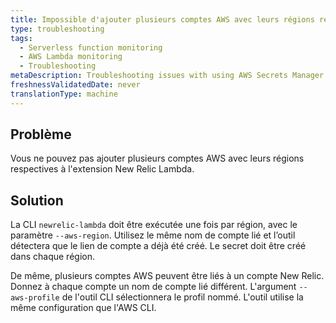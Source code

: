 ```yaml
---
title: Impossible d'ajouter plusieurs comptes AWS avec leurs régions respectives
type: troubleshooting
tags:
  - Serverless function monitoring
  - AWS Lambda monitoring
  - Troubleshooting
metaDescription: Troubleshooting issues with using AWS Secrets Manager with New Relic.
freshnessValidatedDate: never
translationType: machine
---
```


## Problème

Vous ne pouvez pas ajouter plusieurs comptes AWS avec leurs régions respectives à l&apos;extension New Relic Lambda.

## Solution

La CLI `newrelic-lambda` doit être exécutée une fois par région, avec le paramètre `--aws-region`. Utilisez le même nom de compte lié et l’outil détectera que le lien de compte a déjà été créé. Le secret <InlinePopover type="licenseKey" />doit être créé dans chaque région.

De même, plusieurs comptes AWS peuvent être liés à un compte New Relic. Donnez à chaque compte un nom de compte lié différent. L&apos;argument `--aws-profile` de l&apos;outil CLI sélectionnera le profil nommé. L&apos;outil utilise la même configuration que l&apos;AWS CLI.